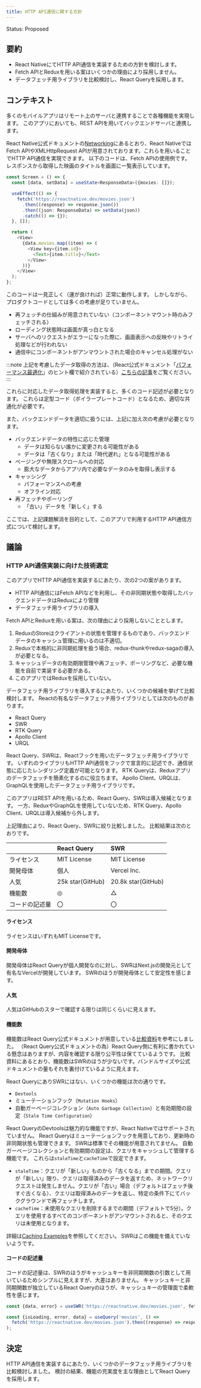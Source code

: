 ```yaml
---
title: HTTP API通信に関する方針
---
```


Status: Proposed

<!--
Proposed: 提案中
Accepted: 採用
Rejected: 却下
Superseded: 廃止
-->

## 要約

- React NativeにてHTTP API通信を実装するための方針を検討します。
- Fetch APIとReduxを用いる案はいくつかの理由により採用しません。
- データフェッチ用ライブラリを比較検討し、React Queryを採用します。

## コンテキスト

多くのモバイルアプリはリモート上のサーバと連携することで各種機能を実現します。
このアプリにおいても、REST APIを用いてバックエンドサーバと連携します。

React Native公式ドキュメントの[Networking](https://reactnative.dev/docs/network)にあるとおり、React NativeではFetch APIやXMLHttpRequest APIが用意されております。これらを用いることでHTTP API通信を実現できます。
以下のコードは、Fetch APIの使用例です。レスポンスから取得した映画のタイトルを画面に一覧表示しています。

```typescript
const Screen = () => {
  const [data, setData] = useState<ResponseData>({movies: []});

  useEffect(() => {
    fetch('https://reactnative.dev/movies.json')
      .then((response) => response.json())
      .then((json: ResponseData) => setData(json))
      .catch(() => {});
  }, []);

  return (
    <View>
      {data.movies.map((item) => (
        <View key={item.id}>
          <Text>{item.title}</Text>
        </View>
      ))}
    </View>
  );
};
```

このコードは一見正しく（運が良ければ）正常に動作します。
しかしながら、プロダクトコードとしては多くの考慮が足りていません。

- 再フェッチの仕組みが用意されていない（コンポーネントマウント時のみフェッチされる）
- ローディング状態時は画面が真っ白となる
- サーバへのリクエストがエラーになった際に、画面表示への反映やリトライ処理などが行われない
- 通信中にコンポーネントがアンマウントされた場合のキャンセル処理がない

:::note
上記を考慮したデータ取得の方法は、（React公式ドキュメント「[パフォーマンス最適化](https://ja.reactjs.org/docs/hooks-faq.html#performance-optimizations)」のヒント欄で紹介されている）[こちらの記事](https://www.robinwieruch.de/react-hooks-fetch-data/)をご覧ください。
:::

これらに対応したデータ取得処理を実装すると、多くのコード記述が必要となります。
これらは定型コード（ボイラープレートコード）となるため、適切な共通化が必要です。

また、バックエンドデータを適切に扱うには、上記に加え次の考慮が必要となります。

- バックエンドデータの特性に応じた管理
  - データは知らない誰かに変更される可能性がある
  - データは「古くなり」または「時代遅れ」となる可能性がある
- ページングや無限スクロールへの対応
  - 膨大なデータからアプリ内で必要なデータのみを取得し表示する
- キャッシング
  - パフォーマンスへの考慮
  - オフライン対応
- 再フェッチやポーリング
  - 「古い」データを「新しく」する

ここでは、上記課題解消を目的として、このアプリで利用するHTTP API通信方式について検討します。

## 議論

### HTTP API通信実装に向けた技術選定

このアプリでHTTP API通信を実装するにあたり、次の2つの案があります。

- HTTP API通信にはFetch APIなどを利用し、その非同期状態や取得したバックエンドデータはReduxにより管理
- データフェッチ用ライブラリの導入

Fetch APIとReduxを用いる案は、次の理由により採用しないこととします。

1. ReduxのStoreはクライアントの状態を管理するものであり、バックエンドデータのキャッシュ管理に用いるのは不適切。
2. Reduxで本格的に非同期処理を扱う場合、redux-thunkやredux-sagaの導入が必要となる。
3. キャッシュデータの有効期限管理や再フェッチ、ポーリングなど、必要な機能を自前で実装する必要がある。
4. このアプリではReduxを採用していない。

データフェッチ用ライブラリを導入するにあたり、いくつかの候補を挙げて比較検討します。
Reactの有名なデータフェッチ用ライブラリとしては次のものがあります。

- React Query
- SWR
- RTK Query
- Apollo Client
- URQL

React Query、SWRは、Reactフックを用いたデータフェッチ用ライブラリです。
いずれのライブラリもHTTP API通信をフックで宣言的に記述でき、通信状態に応じたレンダリング定義が可能となります。
RTK Queryは、Reduxアプリのデータフェッチを簡素化するのに役立ちます。
Apollo Client、URQLは、GraphQLを使用したデータフェッチ用ライブラリです。

このアプリはREST APIを用いるため、React Query、SWRは導入候補となります。
一方、ReduxやGraphQLを使用していないため、RTK Query、Apollo Client、URQLは導入候補から外します。

上記理由により、React Query、SWRに絞り比較しました。
比較結果は次のとおりです。

|                | React Query      | SWR                |
| :------------- | :--------------- | :----------------- |
| ライセンス     | MIT License      | MIT License        |
| 開発母体       | 個人             | Vercel Inc.        |
| 人気           | 25k star(GitHub) | 20.8k star(GitHub) |
| 機能数         | ◎                | △                  |
| コードの記述量 | 〇               | 〇                 |

#### ライセンス

ライセンスはいずれもMIT Licenseです。

#### 開発母体

開発母体はReact Queryが個人開発なのに対し、SWRはNext.jsの開発元として有名なVercelが開発しています。
SWRのほうが開発母体として安定性を感じます。

#### 人気

人気はGitHubのスターで確認する限りは同じくらいに見えます。

#### 機能数

機能数はReact Query公式ドキュメントが用意している[比較資料](https://react-query.tanstack.com/comparison)を参考にしました。
（React Query公式ドキュメントの為）React Query側に有利に書かれている懸念はありますが、内容を確認する限り公平性は保てているようです。
比較資料にあるとおり、機能数はSWRのほうが少ないです。バンドルサイズや公式ドキュメントの量もそれを裏付けているように見えます。

React QueryにありSWRにはない、いくつかの機能は次の通りです。

- `Devtools`
- ミューテーションフック（`Mutation Hooks`）
- 自動ガーベージコレクション（`Auto Garbage Collection`）と有効期間の設定（`Stale Time Configuration`）

React QueryのDevtoolsは魅力的な機能ですが、React Nativeではサポートされていません。
React Queryはミューテーションフックを用意しており、更新時の非同期状態も管理できます。
SWRは標準でその機能が用意されてません。
自動ガーベージコレクションと有効期間の設定は、クエリをキャッシュして管理する機能です。
これらは`staleTime`と`cacheTime`で設定できます。

- `staleTime`：クエリが「新しい」ものから「古くなる」までの期間。クエリが「新しい」限り、クエリは取得済みのデータを返すため、ネットワークリクエストは発生しません。クエリが「古い」場合（デフォルトはフェッチ後すぐ古くなる）、クエリは取得済みのデータを返し、特定の条件下にてバックグラウンドで再フェッチします。
- `cacheTime`：未使用なクエリを削除するまでの期間（デフォルトで5分）。クエリを使用するすべてのコンポーネントがアンマウントされると、そのクエリは未使用となります。

詳細は[Caching Examples](https://react-query.tanstack.com/guides/caching)を参照してください。
SWRはこの機能を備えていないようです。

#### コードの記述量

コードの記述量は、SWRのほうがキャッシュキーを非同期関数の引数として用いているためシンプルに見えますが、大差はありません。
キャッシュキーと非同期関数が独立しているReact Queryのほうが、キャッシュキーの管理面で柔軟性を感じます。

```typescript
const {data, error} = useSWR('https://reactnative.dev/movies.json', fetcher);
```

```typescript
const {isLoading, error, data} = useQuery('movies', () =>
  fetch('https://reactnative.dev/movies.json').then((response) => response.json()),
);
```

## 決定

HTTP API通信を実装するにあたり、いくつかのデータフェッチ用ライブラリを比較検討しました。
検討の結果、機能の充実度を主な理由としてReact Queryを採用します。
